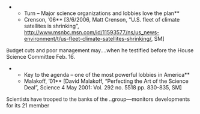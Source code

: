 **Turn – Major science organizations and lobbies love the plan**
**<span class="cite">Crenson, ’06</span>** [3/6/2006, Matt Crenson, “U.S. fleet of climate satellites is shrinking”, [[http://www.msnbc.msn.com/id/11593577/ns/us_news-environment/t/us-fleet-climate-satellites-shrinking/]], SM]
<span style="font-size: 10pt;">Budget cuts and poor management may....</span>when he testified before the House Science Committee Feb. 16. 

**Key to the agenda – one of the most powerful lobbies in America**
**<span class="cite">Malakoff, ’01</span>** [David Malakoff, “Perfecting the Art of the Science Deal”, Science 4 May 2001: Vol. 292 no. 5518 pp. 830-835, SM]
<span style="font-size: 10pt;">Scientists have trooped to the banks of the ..</span>group—monitors developments for its 21 member